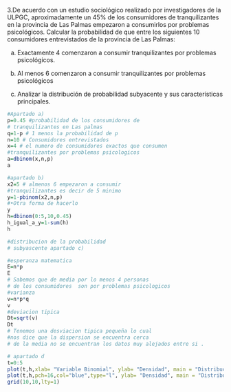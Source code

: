 3.De acuerdo con un estudio sociológico realizado por 
investigadores de la ULPGC, aproximadamente un 45% de 
los consumidores de tranquilizantes en la provincia de 
Las Palmas empezaron a consumirlos por problemas psicológicos.
Calcular la probabilidad de que entre los siguientes 10 
consumidores entrevistados de la provincia de Las Palmas: 
 
a) Exactamente 4 comenzaron a consumir tranquilizantes 
por problemas psicológicos.

b) Al menos 6 comenzaron a consumir tranquilizantes
por problemas psicológicos 

c) Analizar la distribución de probabilidad subyacente 
y sus características principales. 


```{r}

#Apartado a)
p=0.45 #probabilidad de los consumidores de 
# tranquilizantes en Las palmas
q=1-p # 1 menos la probabilidad de p
n=10 # Consumidores entrevistados
x=4 # el numero de consumidores exactos que consumen 
#tranquilizantes por problemas psicologicos
a=dbinom(x,n,p)
a

```

```{r}
#apartado b)
x2=5 # almenos 6 empezaron a consumir 
#tranquilizantes es decir de 5 minimo 
y=1-pbinom(x2,n,p)
#•Otra forma de hacerlo 
y
h=dbinom(0:5,10,0.45)
h_igual_a_y=1-sum(h)
h

```

```{r}
#distribucion de la probabilidad 
# subyascente apartado c)

#esperanza matematica
E=n*p
E
# Sabemos que de media por lo menos 4 personas
# de los consumidores  son por problemas psicologicos 
#varianza
v=n*p*q
v
#deviacion tipica 
Dt=sqrt(v)
Dt
# Tenemos una desviacion tipica pequeña lo cual 
#nos dice que la dispersion se encuentra cerca 
# de la media no se encuentran los datos muy alejados entre si .

```

```{r}
# apartado d
t=0:5
plot(t,h,xlab= "Variable Binomial", ylab= "Densidad", main = "Distribución Binomial", type = "h", col= "green")
plot(t,h,pch=16,col="blue",type="l", ylab= "Densidad", main = "Distribución Binomial",xlab= "Variable Binomial")
grid(10,10,lty=1)

```

